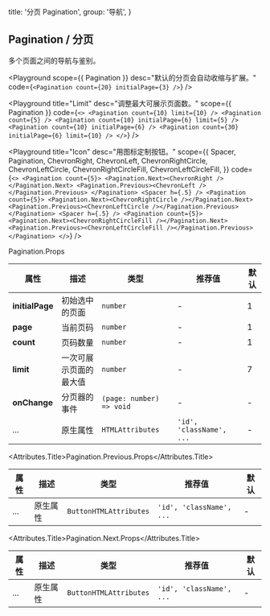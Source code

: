 
  title: '分页 Pagination',
  group: '导航',
}

## Pagination / 分页

多个页面之间的导航与鉴别。

<Playground
  scope={{ Pagination }}
  desc="默认的分页会自动收缩与扩展。"
  code={`
<Pagination count={20} initialPage={3} />
`}
/>

<Playground
  title="Limit"
  desc="调整最大可展示页面数。"
  scope={{ Pagination }}
  code={`
<>
  <Pagination count={10} limit={10} />
  <Pagination count={5} />
  <Pagination count={10} initialPage={6} limit={5} />
  <Pagination count={10} initialPage={6} />
  <Pagination count={30} initialPage={6} limit={10} />
</>
`}
/>

<Playground
  title="Icon"
  desc="用图标定制按钮。"
  scope={{
    Spacer,
    Pagination,
    ChevronRight,
    ChevronLeft,
    ChevronRightCircle,
    ChevronLeftCircle,
    ChevronRightCircleFill,
    ChevronLeftCircleFill,
  }}
  code={`
<>
  <Pagination count={5}>
   <Pagination.Next><ChevronRight /></Pagination.Next>
   <Pagination.Previous><ChevronLeft /></Pagination.Previous>
  </Pagination>
  <Spacer h={.5} />
  <Pagination count={5}>
   <Pagination.Next><ChevronRightCircle /></Pagination.Next>
   <Pagination.Previous><ChevronLeftCircle /></Pagination.Previous>
  </Pagination>
  <Spacer h={.5} />
  <Pagination count={5}>
   <Pagination.Next><ChevronRightCircleFill /></Pagination.Next>
   <Pagination.Previous><ChevronLeftCircleFill /></Pagination.Previous>
  </Pagination>
</>
`}
/>

<Attributes edit="/pages/zh-cn/components/pagination.mdx">
<Attributes.Title>Pagination.Props</Attributes.Title>

| 属性            | 描述                   | 类型                     | 推荐值                   | 默认 |
| --------------- | ---------------------- | ------------------------ | ------------------------ | ---- |
| **initialPage** | 初始选中的页面         | `number`                 | -                        | 1    |
| **page**        | 当前页码               | `number`                 | -                        | 1    |
| **count**       | 页码数量               | `number`                 | -                        | 1    |
| **limit**       | 一次可展示页面的最大值 | `number`                 | -                        | 7    |
| **onChange**    | 分页器的事件           | `(page: number) => void` | -                        | -    |
| ...             | 原生属性               | `HTMLAttributes`         | `'id', 'className', ...` | -    |

<Attributes.Title>Pagination.Previous.Props</Attributes.Title>

| 属性 | 描述     | 类型                   | 推荐值                   | 默认 |
| ---- | -------- | ---------------------- | ------------------------ | ---- |
| ...  | 原生属性 | `ButtonHTMLAttributes` | `'id', 'className', ...` | -    |

<Attributes.Title>Pagination.Next.Props</Attributes.Title>

| 属性 | 描述     | 类型                   | 推荐值                   | 默认 |
| ---- | -------- | ---------------------- | ------------------------ | ---- |
| ...  | 原生属性 | `ButtonHTMLAttributes` | `'id', 'className', ...` | -    |

</Attributes>

